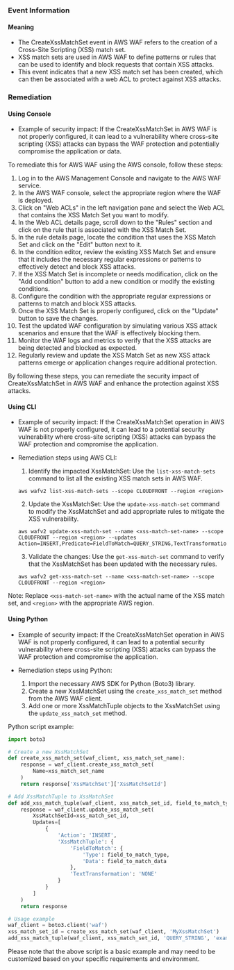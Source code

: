 
### Event Information

#### Meaning

- The CreateXssMatchSet event in AWS WAF refers to the creation of a Cross-Site Scripting (XSS) match set. 
- XSS match sets are used in AWS WAF to define patterns or rules that can be used to identify and block requests that contain XSS attacks. 
- This event indicates that a new XSS match set has been created, which can then be associated with a web ACL to protect against XSS attacks.

### Remediation

#### Using Console

- Example of security impact: If the CreateXssMatchSet in AWS WAF is not properly configured, it can lead to a vulnerability where cross-site scripting (XSS) attacks can bypass the WAF protection and potentially compromise the application or data.

To remediate this for AWS WAF using the AWS console, follow these steps:

1. Log in to the AWS Management Console and navigate to the AWS WAF service.
2. In the AWS WAF console, select the appropriate region where the WAF is deployed.
3. Click on "Web ACLs" in the left navigation pane and select the Web ACL that contains the XSS Match Set you want to modify.
4. In the Web ACL details page, scroll down to the "Rules" section and click on the rule that is associated with the XSS Match Set.
5. In the rule details page, locate the condition that uses the XSS Match Set and click on the "Edit" button next to it.
6. In the condition editor, review the existing XSS Match Set and ensure that it includes the necessary regular expressions or patterns to effectively detect and block XSS attacks.
7. If the XSS Match Set is incomplete or needs modification, click on the "Add condition" button to add a new condition or modify the existing conditions.
8. Configure the condition with the appropriate regular expressions or patterns to match and block XSS attacks.
9. Once the XSS Match Set is properly configured, click on the "Update" button to save the changes.
10. Test the updated WAF configuration by simulating various XSS attack scenarios and ensure that the WAF is effectively blocking them.
11. Monitor the WAF logs and metrics to verify that the XSS attacks are being detected and blocked as expected.
12. Regularly review and update the XSS Match Set as new XSS attack patterns emerge or application changes require additional protection.

By following these steps, you can remediate the security impact of CreateXssMatchSet in AWS WAF and enhance the protection against XSS attacks.

#### Using CLI

- Example of security impact: If the CreateXssMatchSet operation in AWS WAF is not properly configured, it can lead to a potential security vulnerability where cross-site scripting (XSS) attacks can bypass the WAF protection and compromise the application.

- Remediation steps using AWS CLI:
  1. Identify the impacted XssMatchSet: Use the `list-xss-match-sets` command to list all the existing XSS match sets in AWS WAF.
  ```
  aws wafv2 list-xss-match-sets --scope CLOUDFRONT --region <region>
  ```

  2. Update the XssMatchSet: Use the `update-xss-match-set` command to modify the XssMatchSet and add appropriate rules to mitigate the XSS vulnerability.
  ```
  aws wafv2 update-xss-match-set --name <xss-match-set-name> --scope CLOUDFRONT --region <region> --updates Action=INSERT,Predicate=FieldToMatch=QUERY_STRING,TextTransformation=HTML_ENTITY_DECODE,Text="example.com"
  ```

  3. Validate the changes: Use the `get-xss-match-set` command to verify that the XssMatchSet has been updated with the necessary rules.
  ```
  aws wafv2 get-xss-match-set --name <xss-match-set-name> --scope CLOUDFRONT --region <region>
  ```

Note: Replace `<xss-match-set-name>` with the actual name of the XSS match set, and `<region>` with the appropriate AWS region.

#### Using Python

- Example of security impact: If the CreateXssMatchSet operation in AWS WAF is not properly configured, it can lead to a potential security vulnerability where cross-site scripting (XSS) attacks can bypass the WAF protection and compromise the application.

- Remediation steps using Python:
  1. Import the necessary AWS SDK for Python (Boto3) library.
  2. Create a new XssMatchSet using the `create_xss_match_set` method from the AWS WAF client.
  3. Add one or more XssMatchTuple objects to the XssMatchSet using the `update_xss_match_set` method.

Python script example:
```python
import boto3

# Create a new XssMatchSet
def create_xss_match_set(waf_client, xss_match_set_name):
    response = waf_client.create_xss_match_set(
        Name=xss_match_set_name
    )
    return response['XssMatchSet']['XssMatchSetId']

# Add XssMatchTuple to XssMatchSet
def add_xss_match_tuple(waf_client, xss_match_set_id, field_to_match_type, field_to_match_data):
    response = waf_client.update_xss_match_set(
        XssMatchSetId=xss_match_set_id,
        Updates=[
            {
                'Action': 'INSERT',
                'XssMatchTuple': {
                    'FieldToMatch': {
                        'Type': field_to_match_type,
                        'Data': field_to_match_data
                    },
                    'TextTransformation': 'NONE'
                }
            }
        ]
    )
    return response

# Usage example
waf_client = boto3.client('waf')
xss_match_set_id = create_xss_match_set(waf_client, 'MyXssMatchSet')
add_xss_match_tuple(waf_client, xss_match_set_id, 'QUERY_STRING', 'example')
```

Please note that the above script is a basic example and may need to be customized based on your specific requirements and environment.


